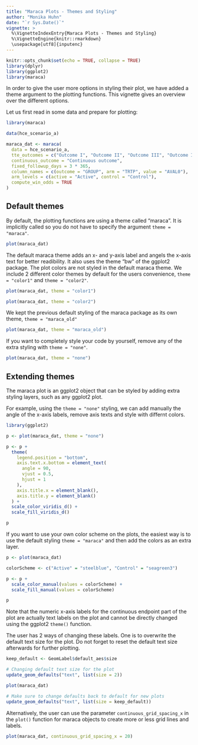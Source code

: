```yaml
---
title: "Maraca Plots - Themes and Styling"
author: "Monika Huhn"
date: "`r Sys.Date()`"
vignette: >
  %\VignetteIndexEntry{Maraca Plots - Themes and Styling}
  %\VignetteEngine{knitr::rmarkdown}
  \usepackage[utf8]{inputenc}
---
```



```r
knitr::opts_chunk$set(echo = TRUE, collapse = TRUE)
library(dplyr)
library(ggplot2)
library(maraca)
```

In order to give the user more options in styling their plot,
we have added a theme argument to the plotting functions.
This vignette gives an overview over the different options.

Let us first read in some data and prepare for plotting:
```r
library(maraca)

data(hce_scenario_a)

maraca_dat <- maraca(
  data = hce_scenario_a,
  tte_outcomes = c("Outcome I", "Outcome II", "Outcome III", "Outcome IV"),
  continuous_outcome = "Continuous outcome",
  fixed_followup_days = 3 * 365,
  column_names = c(outcome = "GROUP", arm = "TRTP", value = "AVAL0"),
  arm_levels = c(active = "Active", control = "Control"),
  compute_win_odds = TRUE
)
```

## Default themes

By default, the plotting functions are using a theme called
"maraca". It is implicitly called so you do not have to specify
the argument `theme = "maraca"`.

```r
plot(maraca_dat)
```

The default maraca theme adds an x- and y-axis label and angels the
x-axis text for better readibility. It also uses the theme "bw"
of the ggplot2 package.
The plot colors are not styled in the default maraca theme. We include
2 different color themes by default for the users convenience,
`theme = "color1"` and `theme = "color2"`.

```r
plot(maraca_dat, theme = "color1")
```

```r
plot(maraca_dat, theme = "color2")
```

We kept the previous default styling of the maraca package as its
own theme, `theme = "maraca_old"`

```r
plot(maraca_dat, theme = "maraca_old")
```

If you want to completely style your code by yourself, remove any
of the extra styling with `theme = "none"`.

```r
plot(maraca_dat, theme = "none")
```


## Extending themes

The maraca plot is an ggplot2 object that can be styled by
adding extra styling layers, such as any ggplot2 plot.

For example, using the `theme = "none"` styling, we can add
manually the angle of the x-axis labels, remove axis texts
and style with differnt colors.

```r
library(ggplot2)

p <- plot(maraca_dat, theme = "none")

p <- p +
  theme(
    legend.position = "bottom",
    axis.text.x.bottom = element_text(
      angle = 90,
      vjust = 0.5,
      hjust = 1
    ),
    axis.title.x = element_blank(),
    axis.title.y = element_blank()
  ) +
  scale_color_viridis_d() +
  scale_fill_viridis_d()

p
```

If you want to use your own color scheme on the plots,
the easiest way is to use the default styling `theme = "maraca"`
and then add the colors as an extra layer.

```r
p <- plot(maraca_dat)

colorScheme <- c("Active" = "steelblue", "Control" = "seagreen3")

p <- p +
  scale_color_manual(values = colorScheme) +
  scale_fill_manual(values = colorScheme)

p
```

Note that the numeric x-axis labels for the continuous endpoint part of the plot
are actually text labels on the plot and cannot be directly changed using the
ggplot2 `theme()` function.

The user has 2 ways of changing these labels. One is to overwrite the default
text size for the plot. Do not forget to reset the default text size afterwards
for further plotting.

```r
keep_default <- GeomLabel$default_aes$size

# Changing default text size for the plot
update_geom_defaults("text", list(size = 2))

plot(maraca_dat)

# Make sure to change defaults back to default for new plots
update_geom_defaults("text", list(size = keep_default))
```

Alternatively, the user can use the parameter `continuous_grid_spacing_x` in the `plot()`
function for maraca objects to create more or less grid lines and labels.

```r
plot(maraca_dat, continuous_grid_spacing_x = 20)
```





